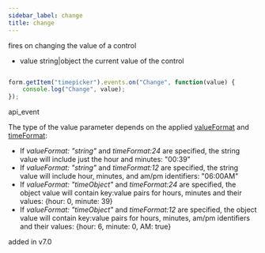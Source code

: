 ```yaml
---
sidebar_label: change
title: change
---
```



          


<Short>
 fires on changing the value of a control
 


</Short>



- value     string|object     the current value of the control


~~~js

form.getItem("timepicker").events.on("Change", function(value) {
    console.log("Change", value);
});


~~~
 api_event

<Descr>

The type of the value parameter depends on the applied [valueFormat](/form/timepicker#addingtimepicker) and [timeFormat](/form/timepicker#addingtimepicker):

- If *valueFormat: "string"*  and *timeFormat:24* are specified, the string value will include just the hour and minutes: "00:39"
- If *valueFormat: "string"*  and *timeFormat:12* are specified, the string value will include hour, minutes, and am/pm identifiers: "06:00AM"
- If *valueFormat: "timeObject"*  and *timeFormat:24* are specified, the object value will contain key:value pairs for hours, minutes and their values: {hour: 0, minute: 39}
- If *valueFormat: "timeObject"*  and *timeFormat:12* are specified, the object value will contain key:value pairs for hours, minutes, am/pm identifiers and their values: {hour: 6, minute: 0, AM: true}


</Descr>


 added in v7.0
